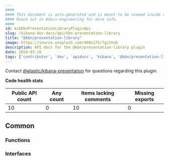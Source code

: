```yaml
---
####
#### This document is auto-generated and is meant to be viewed inside our experimental, new docs system.
#### Reach out in #docs-engineering for more info.
####
id: kibKbnPresentationLibraryPluginApi
slug: /kibana-dev-docs/api/kbn-presentation-library
title: "@kbn/presentation-library"
image: https://source.unsplash.com/400x175/?github
description: API docs for the @kbn/presentation-library plugin
date: 2024-03-10
tags: ['contributor', 'dev', 'apidocs', 'kibana', '@kbn/presentation-library']
---
```




Contact [@elastic/kibana-presentation](https://github.com/orgs/elastic/teams/kibana-presentation) for questions regarding this plugin.

**Code health stats**

| Public API count  | Any count | Items lacking comments | Missing exports |
|-------------------|-----------|------------------------|-----------------|
| 10 | 0 | 10 | 0 |

## Common

### Functions
<DocDefinitionList data={kbnPresentationLibraryObj.common.functions}/>

### Interfaces
<DocDefinitionList data={kbnPresentationLibraryObj.common.interfaces}/>

